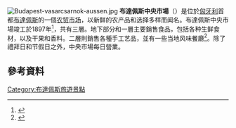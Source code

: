 [[File:Budapest-vasarcsarnok-aussen.jpg|thumb]]
'''布達佩斯中央市場'''（{{lang-hu|Nagycsarnok}}）是位於[[匈牙利|匈牙利]]首都[[布達佩斯|布達佩斯]]的一個[[农贸市场|农贸市场]]，以新鲜的农产品和选择多样而闻名。布達佩斯中央市場竣工於1897年<ref>{{cite book|title=Budapest|year=2011|publisher=Avalon Travel|location=Berkeley, California|isbn=978598807714 |author=Rick Steves|edition=2|coauthors=Cameron Hewitt}}</ref>，共有三層。地下部分和一層主要銷售食品，包括各种生鲜食材，以及干果和香料。二層則銷售各種手工艺品，並有一些当地风味餐廳<ref>{{cite book|title=Budapest|year=2011|publisher=Avalon Travel|location=Berkeley, California|isbn=978598807714|author=Rick Steves|edition=2|coauthors=Cameron Hewitt}}</ref>。除了禮拜日和节假日之外，中央市場每日營業。

==參考資料==
<references/>
{{coord|47|29|12|N|19|03|32|E|display=title|region:HU_type:landmark_source:dewiki}}

[[Category:布達佩斯旅遊景點|Category:布達佩斯旅遊景點]]